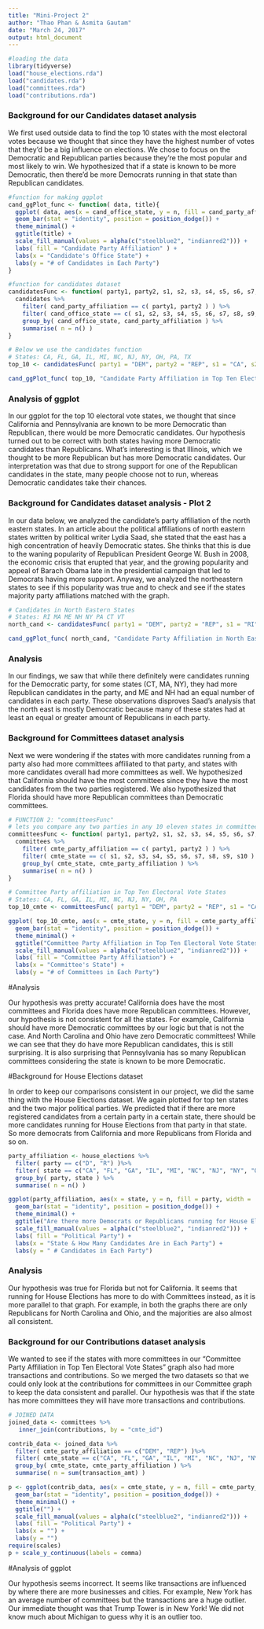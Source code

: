 ```yaml
---
title: "Mini-Project 2"
author: "Thao Phan & Asmita Gautam"
date: "March 24, 2017"
output: html_document
---
```


```r
#loading the data
library(tidyverse)
load("house_elections.rda")
load("candidates.rda")
load("committees.rda")
load("contributions.rda")
```

### Background for our Candidates dataset analysis

We first used outside data to find the top 10 states with the most electoral votes because we thought that since they have the highest number of votes that they'd be a big influence on elections. We chose to focus on the Democratic and Republican parties because they're the most popular and most likely to win. We hypothesized that if a state is known to be more Democratic, then there'd be more Democrats running in that state than Republican candidates. 

```r
#function for making ggplot
cand_ggPlot_func <- function( data, title){
  ggplot( data, aes(x = cand_office_state, y = n, fill = cand_party_affiliation, width = .5)) +  
  geom_bar(stat = "identity", position = position_dodge()) +
  theme_minimal() +
  ggtitle(title) +
  scale_fill_manual(values = alpha(c("steelblue2", "indianred2"))) +
  labs( fill = "Candidate Party Affiliation" ) +
  labs(x = "Candidate's Office State") +
  labs(y = "# of Candidates in Each Party")
}
```

```r
#function for candidates dataset
candidatesFunc <- function( party1, party2, s1, s2, s3, s4, s5, s6, s7, s8, s9, s10 ) {
  candidates %>%
    filter( cand_party_affiliation == c( party1, party2 ) ) %>%
    filter( cand_office_state == c( s1, s2, s3, s4, s5, s6, s7, s8, s9, s10 ) ) %>%
    group_by( cand_office_state, cand_party_affiliation ) %>%
    summarise( n = n() )
}
```

```r
# Below we use the candidates function
# States: CA, FL, GA, IL, MI, NC, NJ, NY, OH, PA, TX
top_10 <- candidatesFunc( party1 = "DEM", party2 = "REP", s1 = "CA", s2 = "FL", s3 = "GA", s4 = "IL", s5 = "MI", s6 = "NC", s7  = "NJ", s8 = "NY", s9 = "OH", s10 = "PA" )
```


```r
cand_ggPlot_func( top_10, "Candidate Party Affiliation in Top Ten Electoral Vote States")
```

### Analysis of ggplot 

In our ggplot for the top 10 electoral vote states, we thought that since California and Pennsylvania are known to be more Democratic than Republican, there would be more Democratic candidates. Our hypothesis turned out to be correct with both states having more Democratic candidates than Republicans. What's interesting is that Illinois, which we thought to be more Republican but has more Democratic candidates. Our interpretation was that due to strong support for one of the Republican candidates in the state, many people choose not to run, whereas Democratic candidates take their chances.

### Background for Candidates dataset analysis - Plot 2

In our data below, we analyzed the candidate's party affiliation of the north eastern states. In an article about the political affiliations of north eastern states written by political writer Lydia Saad, she stated that the east has a high concentration of heavily Democratic states. She thinks that this is due to the waning popularity of Republican President George W. Bush in 2008, the economic crisis that erupted that year, and the growing popularity and appeal of Barach Obama late in the presidential campaign that led to Democrats having more support. Anyway, we analyzed the northeastern states to see if this popularity was true and to check and see if the states majority party affiliations matched with the graph. 

```r
# Candidates in North Eastern States
# States: RI MA ME NH NY PA CT VT 
north_cand <- candidatesFunc( party1 = "DEM", party2 = "REP", s1 = "RI", s2 = "MA", s3 = "ME", s4 = "PA", s5 = "NY", s6  = "NH", s7 = "CT", s8 = "VT", s9 = NA , s10 = NA)
```

```r
cand_ggPlot_func( north_cand, "Candidate Party Affiliation in North Eastern States")
```

### Analysis

In our findings, we saw that while there definitely were candidates running for the Democratic party, for some states (CT, MA, NY), they had more Republican candidates in the party, and ME and NH had an equal number of candidates in each party. These observations disproves Saad's analysis that the north east is mostly Democratic because many of these states had at least an equal or greater amount of Republicans in each party. 

### Background for Committees dataset analysis

Next we were wondering if the states with more candidates running from a party also had more committees affiliated to that party, and states with more candidates overall had more committees as well. We hypothesized that California should have the most committees since they have the most candidates from the two parties registered. We also hypothesized that Florida should have more Republican committees than Democratic committees.

```r
# FUNCTION 2: "committeesFunc"
# lets you compare any two parties in any 10 eleven states in committees data set
committeesFunc <- function( party1, party2, s1, s2, s3, s4, s5, s6, s7, s8, s9, s10 ) {
  committees %>%
    filter( cmte_party_affiliation == c( party1, party2 ) ) %>%
    filter( cmte_state == c( s1, s2, s3, s4, s5, s6, s7, s8, s9, s10 ) ) %>%
    group_by( cmte_state, cmte_party_affiliation ) %>%
    summarise( n = n() )
}
```

```r
# Committee Party affiliation in Top Ten Electoral Vote States
# States: CA, FL, GA, IL, MI, NC, NJ, NY, OH, PA
top_10_cmte <- committeesFunc( party1 = "DEM", party2 = "REP", s1 = "CA", s2 = "FL", s3 = "GA", s4 = "IL", s5 = "MI", s6 = "NC", s7  = "NJ", s8 = "NY", s9 = "OH", s10 = "PA")
```

```r
ggplot( top_10_cmte, aes(x = cmte_state, y = n, fill = cmte_party_affiliation, width = .5) ) +
  geom_bar(stat = "identity", position = position_dodge()) +
  theme_minimal() +
  ggtitle("Committee Party Affiliation in Top Ten Electoral Vote States") +
  scale_fill_manual(values = alpha(c("steelblue2", "indianred2"))) +
  labs( fill = "Committee Party Affiliation") +
  labs(x = "Committee's State") +
  labs(y = "# of Committees in Each Party")

```

#Analysis

Our hypothesis was pretty accurate! California does have the most committees and Florida does have more Republican committees. However, our hypothesis is not consistent for all the states. For example, California should have more Democratic committees by our logic but that is not the case. And North Carolina and Ohio have zero Democratic committees! While we can see that they do have more Republican candidates, this is still surprising. It is also surprising that Pennsylvania has so many Republican committees considering the state is known to be more Democratic. 

#Background for House Elections dataset

In order to keep our comparisons consistent in our project, we did the same thing with the House Elections dataset. We again plotted for top ten states and the two major political parties. We predicted that if there are more registered candidates from a certain party in a certain state, there should be more candidates running for House Elections from that party in that state. So more democrats from California and more Republicans from Florida and so on.

```r
party_affiliation <- house_elections %>%
  filter( party == c("D", "R") )%>%
  filter( state == c("CA", "FL", "GA", "IL", "MI", "NC", "NJ", "NY", "OH", "PA")) %>%
  group_by( party, state ) %>%
  summarise( n = n() )
```

```r
ggplot(party_affiliation, aes(x = state, y = n, fill = party, width = .5)) +
  geom_bar(stat = "identity", position = position_dodge()) +
  theme_minimal() +
  ggtitle("Are there more Democrats or Republicans running for House Elections?") +
  scale_fill_manual(values = alpha(c("steelblue2", "indianred2"))) +
  labs( fill = "Political Party") +
  labs(x = "State & How Many Candidates Are in Each Party") +
  labs(y = " # Candidates in Each Party")
```

### Analysis 

Our hypothesis was true for Florida but not for California. It seems that running for House Elections has more to do with Committees instead, as it is more parallel to that graph. For example, in both the graphs there are only Republicans for North Carolina and Ohio, and the majorities are also almost all consistent. 

### Background for our Contributions dataset analysis 

We wanted to see if the states with more committees in our "Committee Party Affiliation in Top Ten Electoral Vote States" graph also had more transactions and contributions. So we merged the two datasets so that we could only look at the contributions for committees in our Committee graph to keep the data consistent and parallel. Our hypothesis was that if the state has more committees they will have more transactions and contributions. 

```r
# JOINED DATA
joined_data <- committees %>%
   inner_join(contributions, by = "cmte_id")
```

```r
contrib_data <- joined_data %>%
  filter( cmte_party_affiliation == c("DEM", "REP") )%>%
  filter( cmte_state == c("CA", "FL", "GA", "IL", "MI", "NC", "NJ", "NY", "OH", "PA")) %>%
  group_by( cmte_state, cmte_party_affiliation ) %>%
  summarise( n = sum(transaction_amt) )
```

```r
p <- ggplot(contrib_data, aes(x = cmte_state, y = n, fill = cmte_party_affiliation, width = .5)) +
  geom_bar(stat = "identity", position = position_dodge()) +
  theme_minimal() +
  ggtitle("") +
  scale_fill_manual(values = alpha(c("steelblue2", "indianred2"))) +
  labs( fill = "Political Party") +
  labs(x = "") +
  labs(y = "")
require(scales)
p + scale_y_continuous(labels = comma)
```

#Analysis of ggplot

Our hypothesis seems incorrect. It seems like transactions are influenced by where there are more businesses and cities. For example, New York has an average number of committees but the transactions are a huge outlier. Our immediate thought was that Trump Tower is in New York! We did not know much about Michigan to guess why it is an outlier too. 






